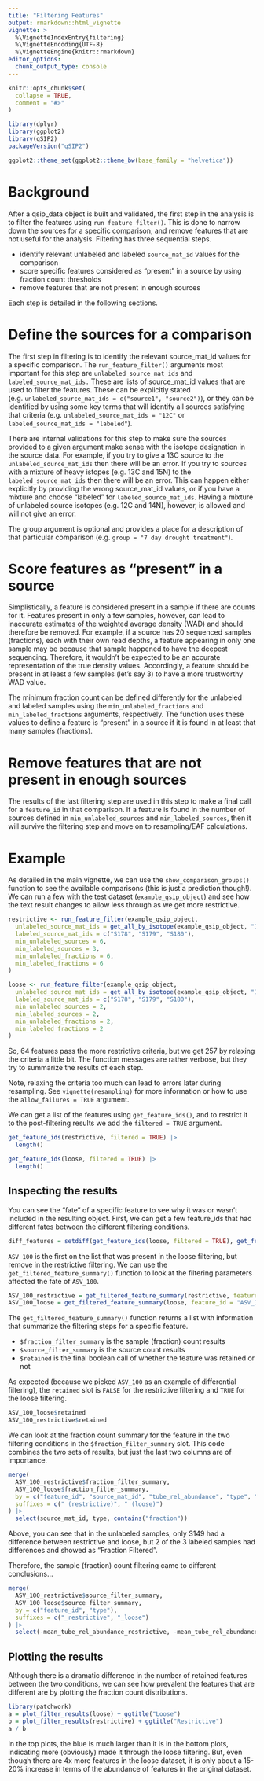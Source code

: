 ```yaml
---
title: "Filtering Features"
output: rmarkdown::html_vignette
vignette: >
  %\VignetteIndexEntry{filtering}
  %\VignetteEncoding{UTF-8}
  %\VignetteEngine{knitr::rmarkdown}
editor_options: 
  chunk_output_type: console
---
```


```r
knitr::opts_chunk$set(
  collapse = TRUE,
  comment = "#>"
)
```

```r
library(dplyr)
library(ggplot2)
library(qSIP2)
packageVersion("qSIP2")
```

```r
ggplot2::theme_set(ggplot2::theme_bw(base_family = "helvetica"))
```

# Background

After a qsip_data object is built and validated, the first step in the analysis is to filter the features using `run_feature_filter()`. This is done to narrow down the sources for a specific comparison, and remove features that are not useful for the analysis. Filtering has three sequential steps.

- identify relevant unlabeled and labeled `source_mat_id` values for the comparison
- score specific features considered as “present” in a source by using fraction count thresholds
- remove features that are not present in enough sources

Each step is detailed in the following sections.

# Define the sources for a comparison

The first step in filtering is to identify the relevant source_mat_id values for a specific comparison. The `run_feature_filter()` arguments most important for this step are `unlabeled_source_mat_ids` and `labeled_source_mat_ids.` These are lists of source_mat_id values that are used to filter the features. These can be explicitly stated (e.g. `unlabeled_source_mat_ids = c("source1", "source2")`), or they can be identified by using some key terms that will identify all sources satisfying that criteria (e.g. `unlabeled_source_mat_ids = "12C"` or `labeled_source_mat_ids = "labeled"`).

There are internal validations for this step to make sure the sources provided to a given argument make sense with the isotope designation in the source data. For example, if you try to give a 13C source to the `unlabeled_source_mat_ids` then there will be an error. If you try to sources with a mixture of heavy istopes (e.g. 13C and 15N) to the `labeled_source_mat_ids` then there will be an error. This can happen either explicitly by providing the wrong source_mat_id values, or if you have a mixture and choose "labeled" for `labeled_source_mat_ids`. Having a mixture of unlabeled source isotopes (e.g. 12C and 14N), however, is allowed and will not give an error.

The group argument is optional and provides a place for a description of that particular comparison (e.g. `group = "7 day drought treatment"`).

# Score features as "present" in a source

Simplistically, a feature is considered present in a sample if there are counts for it. Features present in only a few samples, however, can lead to inaccurate estimates of the weighted average density (WAD) and should therefore be removed. For example, if a source has 20 sequenced samples (fractions), each with their own read depths, a feature appearing in only one sample may be because that sample happened to have the deepest sequencing. Therefore, it wouldn't be expected to be an accurate representation of the true density values. Accordingly, a feature should be present in at least a few samples (let's say 3) to have a more trustworthy WAD value. 

The minimum fraction count can be defined differently for the unlabeled and labeled samples using the `min_unlabeled_fractions` and `min_labeled_fractions` arguments, respectively. The function uses these values to define a feature is "present" in a source if it is found in at least that many samples (fractions).

# Remove features that are not present in enough sources

The results of the last filtering step are used in this step to make a final call for a `feature_id` in that comparison. If a feature is found in the number of sources defined in `min_unlabeled_sources` and `min_labeled_sources`, then it will survive the filtering step and move on to resampling/EAF calculations. 

# Example

As detailed in the main vignette, we can use the `show_comparison_groups()` function to see the available comparisons (this is just a prediction though!). We can run a few with the test dataset (`example_qsip_object`) and see how the text result changes to allow less through as we get more restrictive. 

```r
restrictive <- run_feature_filter(example_qsip_object,
  unlabeled_source_mat_ids = get_all_by_isotope(example_qsip_object, "12C"),
  labeled_source_mat_ids = c("S178", "S179", "S180"),
  min_unlabeled_sources = 6,
  min_labeled_sources = 3,
  min_unlabeled_fractions = 6,
  min_labeled_fractions = 6
)

loose <- run_feature_filter(example_qsip_object,
  unlabeled_source_mat_ids = get_all_by_isotope(example_qsip_object, "12C"),
  labeled_source_mat_ids = c("S178", "S179", "S180"),
  min_unlabeled_sources = 2,
  min_labeled_sources = 2,
  min_unlabeled_fractions = 2,
  min_labeled_fractions = 2
)
```

So, 64 features pass the more restrictive criteria, but we get 257 by relaxing the criteria a little bit. The function messages are rather verbose, but they try to summarize the results of each step. 

::: {.alert .alert-primary}
Note, relaxing the criteria too much can lead to errors later during resampling. See `vignette(resampling)` for more information or how to use the `allow_failures = TRUE` argument.
:::

We can get a list of the features using `get_feature_ids()`, and to restrict it to the post-filtering results we add the `filtered = TRUE` argument. 

```r
get_feature_ids(restrictive, filtered = TRUE) |> 
  length()

get_feature_ids(loose, filtered = TRUE) |> 
  length()
```

## Inspecting the results

You can see the "fate" of a specific feature to see why it was or wasn't included in the resulting object. First, we can get a few feature_ids that had different fates between the different filtering conditions. 

```r
diff_features = setdiff(get_feature_ids(loose, filtered = TRUE), get_feature_ids(restrictive, filtered = TRUE))
```

`ASV_100` is the first on the list that was present in the loose filtering, but remove in the restrictive filtering. We can use the `get_filtered_feature_summary()` function to look at the filtering parameters affected the fate of `ASV_100`. 

```r
ASV_100_restrictive = get_filtered_feature_summary(restrictive, feature_id = "ASV_100")
ASV_100_loose = get_filtered_feature_summary(loose, feature_id = "ASV_100")
```

The `get_filtered_feature_summary()` function returns a list with information that summarize the filtering steps for a specific feature. 

- `$fraction_filter_summary` is the sample (fraction) count results
- `$source_filter_summary` is the source count results
- `$retained` is the final boolean call of whether the feature was retained or not

As expected (because we picked `ASV_100` as an example of differential filtering), the `retained` slot is `FALSE` for the restrictive filtering and `TRUE` for the loose filtering.

```r
ASV_100_loose$retained
ASV_100_restrictive$retained
```

We can look at the fraction count summary for the feature in the two filtering conditions in the `$fraction_filter_summary` slot. This code combines the two sets of results, but just the last two columns are of importance.

```r
merge(
  ASV_100_restrictive$fraction_filter_summary,
  ASV_100_loose$fraction_filter_summary,
  by = c("feature_id", "source_mat_id", "tube_rel_abundance", "type", "n_fractions"),
  suffixes = c(" (restrictive)", " (loose)")
) |>
  select(source_mat_id, type, contains("fraction"))
```

Above, you can see that in the unlabeled samples, only S149 had a difference between restrictive and loose, but 2 of the 3 labeled samples had differences and showed as "Fraction Filtered".

Therefore, the sample (fraction) count filtering came to different conclusions...

```r
merge(
  ASV_100_restrictive$source_filter_summary,
  ASV_100_loose$source_filter_summary,
  by = c("feature_id", "type"),
  suffixes = c("_restrictive", "_loose")
) |>
  select(-mean_tube_rel_abundance_restrictive, -mean_tube_rel_abundance_loose)
```

## Plotting the results

Although there is a dramatic difference in the number of retained features between the two conditions, we can see how prevalent the features that are different are by plotting the fraction count distributions. 

```r
library(patchwork)
a = plot_filter_results(loose) + ggtitle("Loose")
b = plot_filter_results(restrictive) + ggtitle("Restrictive")
a / b
```

In the top plots, the blue is much larger than it is in the bottom plots, indicating more (obviously) made it through the loose filtering. But, even though there are 4x more features in the loose dataset, it is only about a 15-20% increase in terms of the abundance of features in the original dataset.  
